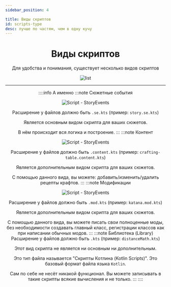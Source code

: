 ```yaml
---
sidebar_position: 4

title: Виды скриптов
id: scripts-type
desc: лучше по частям, чем в одну кучу
---
```



<div align="center">

# Виды скриптов

Для удобства и понимания, существует несколько видов скриптов

<div className="show" id="mask">

![list](@site/static/img/doc/titles/null.png "Типа умный типа читает")

</div>

---

::::info А именно
:::note Сюжетные события

<div style={{ "max-width": "100%" }} >

![Script - StoryEvents](@site/static/img/doc/titles/StoryEvents0.png)

</div>

Расширение у файлов должно быть `.se.kts` (пример: `story.se.kts`)

Является основным видом скрипта для ваших сюжетов.

В нём происходит вся логика и построение.
:::
:::note Контент

<div style={{ "max-width": "100%" }} >

![Script - StoryEvents](@site/static/img/doc/titles/Content0.png)

</div>

Расширение у файлов должно быть `.content.kts` (пример: `crafting-table.content.kts`)

Является дополнительным видом скрипта для ваших сюжетов.

С помощью данного вида, вы можете: добавить/изменить/удалить рецепты крафтов.
:::
:::note Модификации

<div style={{ "max-width": "100%" }} >

![Script - StoryEvents](@site/static/img/doc/titles/Mod0.png)

</div>

Расширение у файлов должно быть `.mod.kts` (пример: `katana.mod.kts`)

Является дополнительным видом скрипта для ваших сюжетов.

С помощью данного вида, вы можете писать свои полноценные моды, без необходимости создавать главный класс, регистрации классов как при написании обычных модов.
:::
:::note Библиотека (Library)
Расширение у файлов должно быть `.kts` (пример: `distanceMath.kts`)

Этот вид скрипта не является ни основным ни дополнительным.

Это тип файла называется "Скрипты Котлина (Kotlin Scripts)". Это базовый формат файла языка `Kotlin`.

Сам по себе не несёт никакой функционал. Вы можете записывать в такие скрипты всякие вычисления и не только.
:::
::::
</div>